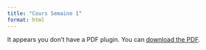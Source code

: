 ```yaml
---
title: "Cours Semaine 1"
format: html
---
```


<object data="pdf/cours_1.pdf" type="application/pdf" width="100%" height="600px">
    <p>It appears you don't have a PDF plugin. You can <a href="pdf/cours_1.pdf">download the PDF</a>.</p>
</object>
